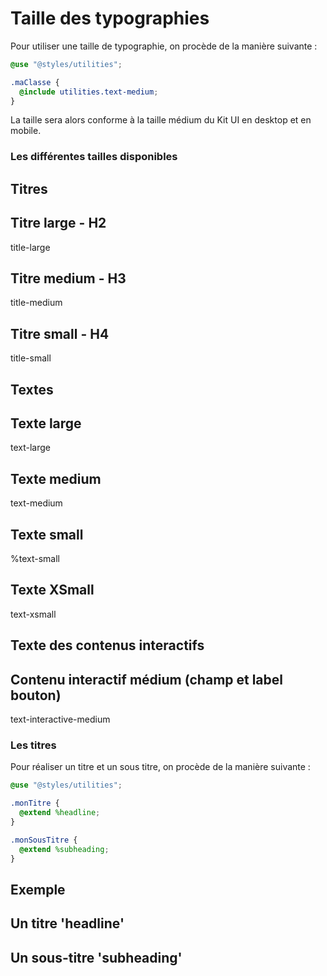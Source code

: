 
<Meta title="Toolbox/Typography"/>

# Taille des typographies

Pour utiliser une taille de typographie, on procède de la manière suivante :
```scss
@use "@styles/utilities";

.maClasse {
  @include utilities.text-medium;
}
```
La taille sera alors conforme à la taille médium du Kit UI en desktop et en mobile.

### Les différentes tailles disponibles
<Canvas>
    <Story name="Example - Taille de police">
        <div className="typographie">
            <section className="title">
                <h2>Titres</h2>
                <div className="title-large">
                    <h2>Titre large - H2</h2>
                    <p>title-large</p>
                </div>
                <div className="title-medium">
                    <h2>Titre medium - H3</h2>
                    <p>title-medium</p>
                </div>
                <div className="title-small">
                    <h2>Titre small - H4</h2>
                    <p>title-small</p>
                </div>
            </section>
            <section className="text">
                <h2>Textes</h2>
                <div className="text-large">
                    <h2>Texte large</h2>
                    <p>text-large</p>
                </div>
                <div className="text-medium">
                    <h2>Texte medium</h2>
                    <p>text-medium</p>
                </div>
                <div className="text-small">
                    <h2>Texte small</h2>
                    <p>%text-small</p>
                </div>
                <div className="text-xsmall">
                    <h2>Texte XSmall</h2>
                    <p>text-xsmall</p>
                </div>
            </section>
            <section className="text-interactive">
                <h2>Texte des contenus interactifs</h2>
                <div className="text-interactive-medium">
                    <h2>Contenu interactif médium (champ et label bouton)</h2>
                    <p>text-interactive-medium</p>
                </div>
                <div>
                    <div className="text-interactive-example">
                        <InputText className="text-interactive-example-input" label="Label du champ" placeholder="Contenu du champ"/>
                        <ButtonComponent label="label du bouton"/>
                    </div>
                </div>
            </section>
        </div>
    </Story>
</Canvas>


### Les titres

Pour réaliser un titre et un sous titre, on procède de la manière suivante :

```scss
@use "@styles/utilities";

.monTitre {
  @extend %headline;
}

.monSousTitre {
  @extend %subheading;
}
```

## Exemple

<Canvas>
    <Story name="Example - Titre et sous-titre">
        <h2 className="titre-headline">Un titre 'headline'</h2>
        <h2 className="titre-subheading">Un sous-titre 'subheading'</h2>
    </Story>
</Canvas>
